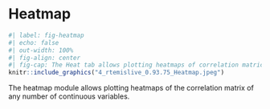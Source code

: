 # Heatmap

```r
#| label: fig-heatmap
#| echo: false
#| out-width: 100%
#| fig-align: center
#| fig-cap: The Heat tab allows plotting heatmaps of correlation matrices
knitr::include_graphics("4_rtemislive_0.93.75_Heatmap.jpeg")
```

The heatmap module allows plotting heatmaps of the correlation matrix of any number of 
continuous variables.
